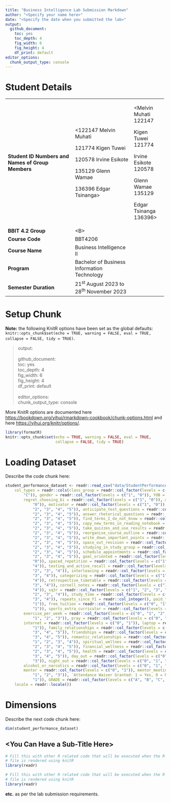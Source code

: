 ```yaml
---
title: "Business Intelligence Lab Submission Markdown"
author: "<Specify your name here>"
date: "<Specify the date when you submitted the lab>"
output:
  github_document: 
    toc: yes
    toc_depth: 4
    fig_width: 6
    fig_height: 4
    df_print: default
editor_options:
  chunk_output_type: console
---
```


# Student Details

+---------------------------------------------------+---------------------------------------------+-------------------------+
| **Student ID Numbers and Names of Group Members** | \<122147 Melvin Muhati                      | \<Melvin Muhati 122147  |
|                                                   |                                             |                         |
|                                                   | 121774 Kigen Tuwei                          | Kigen Tuwei 121774      |
|                                                   |                                             |                         |
|                                                   | 120578 Irvine Esikote                       | Irvine Esikote 120578   |
|                                                   |                                             |                         |
|                                                   | 135129 Glenn Wamae                          | Glenn Wamae 135129      |
|                                                   |                                             |                         |
|                                                   | 136396 Edgar Tsinanga\>                     | Edgar Tsinanga 136396\> |
+---------------------------------------------------+---------------------------------------------+-------------------------+
| **BBIT 4.2 Group**                                | \<B\>                                       |                         |
+---------------------------------------------------+---------------------------------------------+-------------------------+
| **Course Code**                                   | BBT4206                                     |                         |
+---------------------------------------------------+---------------------------------------------+-------------------------+
| **Course Name**                                   | Business Intelligence II                    |                         |
+---------------------------------------------------+---------------------------------------------+-------------------------+
| **Program**                                       | Bachelor of Business Information Technology |                         |
+---------------------------------------------------+---------------------------------------------+-------------------------+
| **Semester Duration**                             | 21^st^ August 2023 to 28^th^ November 2023  |                         |
+---------------------------------------------------+---------------------------------------------+-------------------------+

# Setup Chunk

**Note:** the following KnitR options have been set as the global defaults:\
`knitr::opts_chunk$set(echo = TRUE, warning = FALSE, eval = TRUE,                        collapse = FALSE, tidy = TRUE)`.

> output:\
> \
> github_document:\
> toc: yes\
> toc_depth: 4\
> fig_width: 6\
> fig_height: 4\
> df_print: default\
> \
> editor_options:\
> chunk_output_type: console

More KnitR options are documented here <https://bookdown.org/yihui/rmarkdown-cookbook/chunk-options.html> and here <https://yihui.org/knitr/options/>.

```r
library(formatR)
knitr::opts_chunk$set(echo = TRUE, warning = FALSE, eval = TRUE,
                      collapse = FALSE, tidy = TRUE)
```

# Loading Dataset

Describe the code chunk here:

```r
student_performance_dataset <- readr::read_csv("data/StudentPerformance.csv",
    col_types = readr::cols(class_group = readr::col_factor(levels = c("A", "B",
        "C")), gender = readr::col_factor(levels = c("1", "0")), YOB = readr::col_date(format = "%Y"),
        regret_choosing_bi = readr::col_factor(levels = c("1", "0")), drop_bi_now = readr::col_factor(levels = c("1",
            "0")), motivator = readr::col_factor(levels = c("1", "0")), read_content_before_lecture = readr::col_factor(levels = c("1",
            "2", "3", "4", "5")), anticipate_test_questions = readr::col_factor(levels = c("1",
            "2", "3", "4", "5")), answer_rhetorical_questions = readr::col_factor(levels = c("1",
            "2", "3", "4", "5")), find_terms_I_do_not_know = readr::col_factor(levels = c("1",
            "2", "3", "4", "5")), copy_new_terms_in_reading_notebook = readr::col_factor(levels = c("1",
            "2", "3", "4", "5")), take_quizzes_and_use_results = readr::col_factor(levels = c("1",
            "2", "3", "4", "5")), reorganise_course_outline = readr::col_factor(levels = c("1",
            "2", "3", "4", "5")), write_down_important_points = readr::col_factor(levels = c("1",
            "2", "3", "4", "5")), space_out_revision = readr::col_factor(levels = c("1",
            "2", "3", "4", "5")), studying_in_study_group = readr::col_factor(levels = c("1",
            "2", "3", "4", "5")), schedule_appointments = readr::col_factor(levels = c("1",
            "2", "3", "4", "5")), goal_oriented = readr::col_factor(levels = c("1",
            "0")), spaced_repetition = readr::col_factor(levels = c("1", "2", "3",
            "4")), testing_and_active_recall = readr::col_factor(levels = c("1",
            "2", "3", "4")), interleaving = readr::col_factor(levels = c("1", "2",
            "3", "4")), categorizing = readr::col_factor(levels = c("1", "2", "3",
            "4")), retrospective_timetable = readr::col_factor(levels = c("1", "2",
            "3", "4")), cornell_notes = readr::col_factor(levels = c("1", "2", "3",
            "4")), sq3r = readr::col_factor(levels = c("1", "2", "3", "4")), commute = readr::col_factor(levels = c("1",
            "2", "3", "4")), study_time = readr::col_factor(levels = c("1", "2",
            "3", "4")), repeats_since_Y1 = readr::col_integer(), paid_tuition = readr::col_factor(levels = c("0",
            "1")), free_tuition = readr::col_factor(levels = c("0", "1")), extra_curricular = readr::col_factor(levels = c("0",
            "1")), sports_extra_curricular = readr::col_factor(levels = c("0", "1")),
        exercise_per_week = readr::col_factor(levels = c("0", "1", "2", "3")), meditate = readr::col_factor(levels = c("0",
            "1", "2", "3")), pray = readr::col_factor(levels = c("0", "1", "2", "3")),
        internet = readr::col_factor(levels = c("0", "1")), laptop = readr::col_factor(levels = c("0",
            "1")), family_relationships = readr::col_factor(levels = c("1", "2",
            "3", "4", "5")), friendships = readr::col_factor(levels = c("1", "2",
            "3", "4", "5")), romantic_relationships = readr::col_factor(levels = c("0",
            "1", "2", "3", "4")), spiritual_wellnes = readr::col_factor(levels = c("1",
            "2", "3", "4", "5")), financial_wellness = readr::col_factor(levels = c("1",
            "2", "3", "4", "5")), health = readr::col_factor(levels = c("1", "2",
            "3", "4", "5")), day_out = readr::col_factor(levels = c("0", "1", "2",
            "3")), night_out = readr::col_factor(levels = c("0", "1", "2", "3")),
        alcohol_or_narcotics = readr::col_factor(levels = c("0", "1", "2", "3")),
        mentor = readr::col_factor(levels = c("0", "1")), mentor_meetings = readr::col_factor(levels = c("0",
            "1", "2", "3")), `Attendance Waiver Granted: 1 = Yes, 0 = No` = readr::col_factor(levels = c("0",
            "1")), GRADE = readr::col_factor(levels = c("A", "B", "C", "D", "E"))),
    locale = readr::locale())
```

# Dimensions

Describe the next code chunk here:

```r
dim(student_performance_dataset)
```

## \<You Can Have a Sub-Title Here\>

```r
# Fill this with other R related code that will be executed when the R markdown
# file is rendered using knitR
library(readr)
```

```r
# Fill this with other R related code that will be executed when the R markdown
# file is rendered using knitR
library(readr)
```

**etc.** as per the lab submission requirements.
